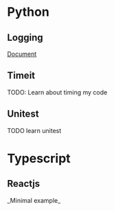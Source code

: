 = Python =

{{{sh
# Upgrade all pip3 package
python3 -m pip list ---outdated -format=freeze  | sed 's/=.*//g' | xargs -n1 python3 -m pip install -U
}}}

== Logging ==
[[https://docs.python.org/3/howto/logging.html|Document]]

{{{python
# &a  Locale’s abbreviated weekday name.   
# &A  Locale’s full weekday name.  
# &b  Locale’s abbreviated month name.     
# &B  Locale’s full month name.    
# &c  Locale’s appropriate date and time representation.   
# &d  Day of the month as a decimal number [01,31].    
# &H  Hour (24-hour clock) as a decimal number [00,23].    
# &I  Hour (12-hour clock) as a decimal number [01,12].    
# &j  Day of the year as a decimal number [001,366].   
# &m  Month as a decimal number [01,12].   
# &M  Minute as a decimal number [00,59].  
# &p  Locale’s equivalent of either AM or PM. (1)
# &S  Second as a decimal number [00,61]. (2)
# &w  Weekday as a decimal number [0(Sunday),6].   
# &x  Locale’s appropriate date representation.    
# &X  Locale’s appropriate time representation.    
# &y  Year without century as a decimal number [00,99].    

logging.basicConfig(filename='file.log'
                    format='[%(asctime)s] %(message)s',
                    datefmt='%Y-%b-%d %H:%M:%S',
                    level=logging.DEBUG)
logging.debug('This is a debug message')
logging.info('This is an info message')
logging.warning('This is a warning message')
logging.error('This is an error message')
logging.critical('This is a critical message')
    
}}}

== Timeit ==
TODO: Learn about timing my code

== Unitest ==
TODO learn unitest

= Typescript =
== Reactjs ==

_Minimal example_
{{{javascript

class Timer extends React.Component {
  constructor(props) {
    super(props);
    this.state = { seconds: 0 };
  }

  tick() {
    this.setState(state => ({
      seconds: state.seconds + 1
    }));
  }

  componentDidMount() {
    this.interval = setInterval(() => this.tick(), 1000);
  }

  componentWillUnmount() {
    clearInterval(this.interval);
  }

  render() {
    return (
      <div>
        Seconds: {this.state.seconds}
      </div>
    );
  }
}

ReactDOM.render(
  <Timer />,
  document.getElementById('timer-example')
);

}}}
